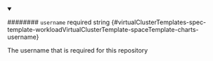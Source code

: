
<details className="config-field" data-expandable="false" open>
<summary>

######## `username` <span className="config-field-required" data-required="false">required</span> <span className="config-field-type">string</span> <span className="config-field-default"></span> <span className="config-field-enum"></span> {#virtualClusterTemplates-spec-template-workloadVirtualClusterTemplate-spaceTemplate-charts-username}

The username that is required for this repository

</summary>



</details>
